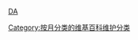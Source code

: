 {{Parent monthly clean up category|orphan}}

[[Category‎:维基百科条目清理|DA]]
[[Category:按月分类的维基百科维护分类|Category:按月分类的维基百科维护分类]]